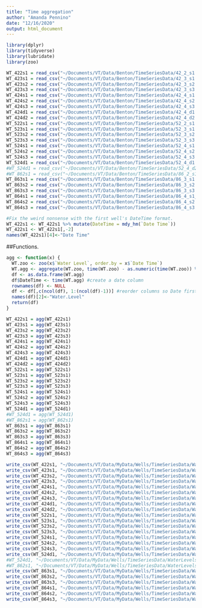 ```yaml
---
title: "Time aggregation"
author: "Amanda Pennino"
date: "12/16/2020"
output: html_document
---
```


```r
library(dplyr)
library(tidyverse)
library(lubridate)
library(zoo)
```

```r
WT_422s1 = read_csv("~/Documents/VT/Data/Benton/TimeSeriesData/42_2_s1.csv") 
WT_423s1 = read_csv("~/Documents/VT/Data/Benton/TimeSeriesData/42_3_s1.csv") 
WT_423s2 = read_csv("~/Documents/VT/Data/Benton/TimeSeriesData/42_3_s2.csv") 
WT_423s3 = read_csv("~/Documents/VT/Data/Benton/TimeSeriesData/42_3_s3.csv") 
WT_424s1 = read_csv("~/Documents/VT/Data/Benton/TimeSeriesData/42_4_s1.csv") 
WT_424s2 = read_csv("~/Documents/VT/Data/Benton/TimeSeriesData/42_4_s2.csv") 
WT_424s3 = read_csv("~/Documents/VT/Data/Benton/TimeSeriesData/42_4_s3.csv") 
WT_424d1 = read_csv("~/Documents/VT/Data/Benton/TimeSeriesData/42_4_d1.csv") 
WT_424d2 = read_csv("~/Documents/VT/Data/Benton/TimeSeriesData/42_4_d2.csv") 
WT_522s1 = read_csv("~/Documents/VT/Data/Benton/TimeSeriesData/52_2_s1.csv") 
WT_523s1 = read_csv("~/Documents/VT/Data/Benton/TimeSeriesData/52_3_s1.csv") 
WT_523s2 = read_csv("~/Documents/VT/Data/Benton/TimeSeriesData/52_3_s2.csv") 
WT_523s3 = read_csv("~/Documents/VT/Data/Benton/TimeSeriesData/52_3_s3.csv") 
WT_524s1 = read_csv("~/Documents/VT/Data/Benton/TimeSeriesData/52_4_s1.csv") 
WT_524s2 = read_csv("~/Documents/VT/Data/Benton/TimeSeriesData/52_4_s2.csv") 
WT_524s3 = read_csv("~/Documents/VT/Data/Benton/TimeSeriesData/52_4_s3.csv") 
WT_524d1 = read_csv("~/Documents/VT/Data/Benton/TimeSeriesData/52_4_d1.csv") 
#WT_524d1 = read_csv("~/Documents/VT/Data/Benton/TimeSeriesData/52_4_d2.csv") 
#WT_862s1 = read_csv("~/Documents/VT/Data/Benton/TimeSeriesData/86_2_s1.csv")
WT_863s1 = read_csv("~/Documents/VT/Data/Benton/TimeSeriesData/86_3_s1.csv")
WT_863s2 = read_csv("~/Documents/VT/Data/Benton/TimeSeriesData/86_3_s2.csv")
WT_863s3 = read_csv("~/Documents/VT/Data/Benton/TimeSeriesData/86_3_s3.csv")
WT_864s1 = read_csv("~/Documents/VT/Data/Benton/TimeSeriesData/86_4_s1_JB.csv") 
WT_864s2 = read_csv("~/Documents/VT/Data/Benton/TimeSeriesData/86_4_s2.csv") 
WT_864s3 = read_csv("~/Documents/VT/Data/Benton/TimeSeriesData/86_4_s3.csv") 

#Fix the weird nonsense with the first well's DateTime format.
WT_422s1 <- WT_422s1 %>% mutate(DateTime = mdy_hm(`Date Time`))
WT_422s1 <- WT_422s1[,-2]
names(WT_422s1)[4]<-"Date Time"

```

##Functions.
```r

agg <- function(x) {
  WT.zoo <- zoo(x$`Water Level`, order.by = x$`Date Time`)
  WT.agg <- aggregate(WT.zoo, time(WT.zoo) - as.numeric(time(WT.zoo)) %% 600, mean)
  df <- as.data.frame(WT.agg) 
  df$DateTime <- time(WT.agg) #create a date column
  rownames(df) <- NULL 
  df <- df[,c(ncol(df), 1:(ncol(df)-1))] #reorder columns so Date first
  names(df)[2]<-"Water.Level"
  return(df)
}


```


```r

WT_422s1 = agg(WT_422s1)
WT_423s1 = agg(WT_423s1) 
WT_423s2 = agg(WT_423s2) 
WT_423s3 = agg(WT_423s3) 
WT_424s1 = agg(WT_424s1) 
WT_424s2 = agg(WT_424s2) 
WT_424s3 = agg(WT_424s3) 
WT_424d1 = agg(WT_424d1) 
WT_424d2 = agg(WT_424d2) 
WT_522s1 = agg(WT_522s1) 
WT_523s1 = agg(WT_523s1) 
WT_523s2 = agg(WT_523s2) 
WT_523s3 = agg(WT_523s3) 
WT_524s1 = agg(WT_524s1) 
WT_524s2 = agg(WT_524s2) 
WT_524s3 = agg(WT_524s3) 
WT_524d1 = agg(WT_524d1) 
#WT_524d1 = agg(WT_524d1) 
#WT_862s1 = agg(WT_862s1)
WT_863s1 = agg(WT_863s1)
WT_863s2 = agg(WT_863s2)
WT_863s3 = agg(WT_863s3)
WT_864s1 = agg(WT_864s1) 
WT_864s2 = agg(WT_864s2) 
WT_864s3 = agg(WT_864s3) 

```


```r
write_csv(WT_422s1, "~/Documents/VT/Data/MyData/Wells/TimeSeriesData/WaterLevels/Aggregated_10min/42_2_s1.csv")
write_csv(WT_423s1, "~/Documents/VT/Data/MyData/Wells/TimeSeriesData/WaterLevels/Aggregated_10min/42_3_s1.csv") 
write_csv(WT_423s2, "~/Documents/VT/Data/MyData/Wells/TimeSeriesData/WaterLevels/Aggregated_10min/42_3_s2.csv") 
write_csv(WT_423s3, "~/Documents/VT/Data/MyData/Wells/TimeSeriesData/WaterLevels/Aggregated_10min/42_3_s3.csv") 
write_csv(WT_424s1, "~/Documents/VT/Data/MyData/Wells/TimeSeriesData/WaterLevels/Aggregated_10min/42_4_s1.csv") 
write_csv(WT_424s2, "~/Documents/VT/Data/MyData/Wells/TimeSeriesData/WaterLevels/Aggregated_10min/42_4_s2.csv") 
write_csv(WT_424s3, "~/Documents/VT/Data/MyData/Wells/TimeSeriesData/WaterLevels/Aggregated_10min/42_4_s3.csv") 
write_csv(WT_424d1, "~/Documents/VT/Data/MyData/Wells/TimeSeriesData/WaterLevels/Aggregated_10min/42_4_d1.csv") 
write_csv(WT_424d2, "~/Documents/VT/Data/MyData/Wells/TimeSeriesData/WaterLevels/Aggregated_10min/42_4_d2.csv") 
write_csv(WT_522s1, "~/Documents/VT/Data/MyData/Wells/TimeSeriesData/WaterLevels/Aggregated_10min/52_2_s1.csv") 
write_csv(WT_523s1, "~/Documents/VT/Data/MyData/Wells/TimeSeriesData/WaterLevels/Aggregated_10min/52_3_s1.csv") 
write_csv(WT_523s2, "~/Documents/VT/Data/MyData/Wells/TimeSeriesData/WaterLevels/Aggregated_10min/52_3_s2.csv") 
write_csv(WT_523s3, "~/Documents/VT/Data/MyData/Wells/TimeSeriesData/WaterLevels/Aggregated_10min/52_3_s3.csv") 
write_csv(WT_524s1, "~/Documents/VT/Data/MyData/Wells/TimeSeriesData/WaterLevels/Aggregated_10min/52_4_s1.csv") 
write_csv(WT_524s2, "~/Documents/VT/Data/MyData/Wells/TimeSeriesData/WaterLevels/Aggregated_10min/52_4_s2.csv") 
write_csv(WT_524s3, "~/Documents/VT/Data/MyData/Wells/TimeSeriesData/WaterLevels/Aggregated_10min/52_4_s3.csv") 
write_csv(WT_524d1, "~/Documents/VT/Data/MyData/Wells/TimeSeriesData/WaterLevels/Aggregated_10min/52_4_d1.csv") 
#WT_524d1, "~/Documents/VT/Data/MyData/Wells/TimeSeriesData/WaterLevels/524d1.csv") 
#WT_862s1, "~/Documents/VT/Data/MyData/Wells/TimeSeriesData/WaterLevels/862s1.csv")
write_csv(WT_863s1, "~/Documents/VT/Data/MyData/Wells/TimeSeriesData/WaterLevels/Aggregated_10min/86_3_s1.csv")
write_csv(WT_863s2, "~/Documents/VT/Data/MyData/Wells/TimeSeriesData/WaterLevels/Aggregated_10min/86_3_s2.csv")
write_csv(WT_863s3, "~/Documents/VT/Data/MyData/Wells/TimeSeriesData/WaterLevels/Aggregated_10min/86_3_s3.csv")
write_csv(WT_864s1, "~/Documents/VT/Data/MyData/Wells/TimeSeriesData/WaterLevels/Aggregated_10min/86_4_s1.csv") 
write_csv(WT_864s2, "~/Documents/VT/Data/MyData/Wells/TimeSeriesData/WaterLevels/Aggregated_10min/86_4_s2.csv") 
write_csv(WT_864s3, "~/Documents/VT/Data/MyData/Wells/TimeSeriesData/WaterLevels/Aggregated_10min/86_4_s3.csv") 

```

